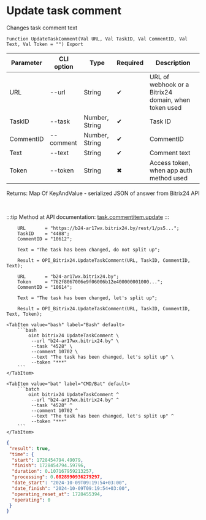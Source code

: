 ﻿---
sidebar_position: 4
---


# Update task comment
 Changes task comment text



`Function UpdateTaskComment(Val URL, Val TaskID, Val CommentID, Val Text, Val Token = "") Export`

  | Parameter | CLI option | Type | Required | Description |
  |-|-|-|-|-|
  | URL | --url | String | &#x2714; | URL of webhook or a Bitrix24 domain, when token used |
  | TaskID | --task | Number, String | &#x2714; | Task ID |
  | CommentID | --comment | Number, String | &#x2714; | CommentID |
  | Text | --text | String | &#x2714; | Comment text |
  | Token | --token | String | &#x2716; | Access token, when app auth method used |

  
  Returns:  Map Of KeyAndValue - serialized JSON of answer from Bitrix24 API

<br/>

:::tip
Method at API documentation: [task.commentitem.update](https://dev.1c-bitrix.ru/rest_help/tasks/task/commentitem/update.php)
:::
<br/>



```bsl title="1C:Enterprise/OneScript code example"
    URL       = "https://b24-ar17wx.bitrix24.by/rest/1/ps5...";
    TaskID    = "4488";
    CommentID = "10612";

    Text = "The task has been changed, do not split up";

    Result = OPI_Bitrix24.UpdateTaskComment(URL, TaskID, CommentID, Text);

    URL       = "b24-ar17wx.bitrix24.by";
    Token     = "762f8067006e9f06006b12e400000001000...";
    CommentID = "10614";

    Text = "The task has been changed, let's split up";

    Result = OPI_Bitrix24.UpdateTaskComment(URL, TaskID, CommentID, Text, Token);
```
 

 <Tabs>
  
    <TabItem value="bash" label="Bash" default>
        ```bash
            oint bitrix24 UpdateTaskComment \
             --url "b24-ar17wx.bitrix24.by" \
             --task "4528" \
             --comment 10702 \
             --text "The task has been changed, let's split up" \
             --token "***"
        ```
    </TabItem>
  
    <TabItem value="bat" label="CMD/Bat" default>
        ```batch
            oint bitrix24 UpdateTaskComment ^
             --url "b24-ar17wx.bitrix24.by" ^
             --task "4528" ^
             --comment 10702 ^
             --text "The task has been changed, let's split up" ^
             --token "***"
        ```
    </TabItem>
</Tabs>


```json title="Result"
{
 "result": true,
 "time": {
  "start": 1728454794.49079,
  "finish": 1728454794.59796,
  "duration": 0.107167959213257,
  "processing": 0.0828990936279297,
  "date_start": "2024-10-09T09:19:54+03:00",
  "date_finish": "2024-10-09T09:19:54+03:00",
  "operating_reset_at": 1728455394,
  "operating": 0
 }
}
```
